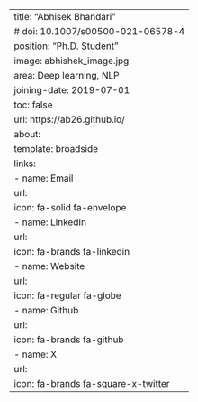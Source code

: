 ---
title: "Abhisek Bhandari"
# doi: 10.1007/s00500-021-06578-4
position: "Ph.D. Student"
image: abhishek_image.jpg
area: Deep learning, NLP
joining-date: 2019-07-01
toc: false
url: https://ab26.github.io/
about:
  template: broadside
links:
  - name: Email
    url:
    icon: fa-solid fa-envelope
  - name: LinkedIn
    url: 
    icon: fa-brands fa-linkedin
  - name: Website
    url: 
    icon: fa-regular fa-globe
  - name: Github
    url: 
    icon: fa-brands fa-github
  - name: X
    url: 
    icon: fa-brands fa-square-x-twitter
---